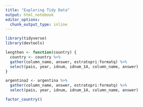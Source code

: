 ```yaml
---
title: "Exploring Tidy Data"
output: html_notebook
editor_options: 
  chunk_output_type: inline
---
```


```r
library(tidyverse)
library(devtools)

lengthen <- function(country) {
  country <- country %>%
  gather(column_name, answer, estratopri:formatq) %>%
  select(pais, year, idnum, idnum_14, column_name, answer)
}

argentina2 <- argentina %>%
  gather(column_name, answer, estratopri:formatq) %>%
  select(pais, year, idnum, idnum_14, column_name, answer)
```


```r
factor_country()
```

